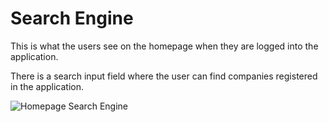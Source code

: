 
# Search Engine

This is what the users see on the homepage when they are logged into the application.

There is a search input field where the user can find companies registered in the application.

![Homepage Search Engine](https://github.com/ThomPoppins/MERN_STACK_PROJ./blob/main/screenshots/001.png?raw=true)

